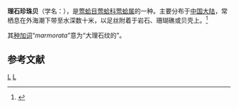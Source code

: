 {{Speciesbox
| taxon = Pteria marmorata
| binomial_authority = Reeve, 1857
}}
'''理石珍珠贝'''（学名：''{{lang|la|Pteria marmorata}}''），是[[莺蛤目|莺蛤目]][[莺蛤科|莺蛤科]][[莺蛤属|莺蛤属]]的一种。主要分布于[[中国大陆|中国大陆]]，常栖息在外海潮下带至水深数十米，以足丝附着于岩石、珊瑚礁或贝壳上。<ref>{{cite web|url=http://shell.sinica.edu.tw/chinese/shellbase_detail.php?science_no=3669|title=国际贝库：理石珍珠贝|publisher=台湾贝类资料库|accessdate=2009-08-11|archive-date=2016-03-04|archive-url=https://web.archive.org/web/20160304110846/http://shell.sinica.edu.tw/chinese/shellbase_detail.php?science_no=3669|dead-url=no}}</ref>

其[[种加词|种加词]]“''marmorata''”意为“大理石纹的”。

== 参考文献 ==
{{reflist}}
{{Taxonbar|from=Q15234364}}

[[Category:莺蛤属|L]]
[[Category:_1857年描述的动物|L]]